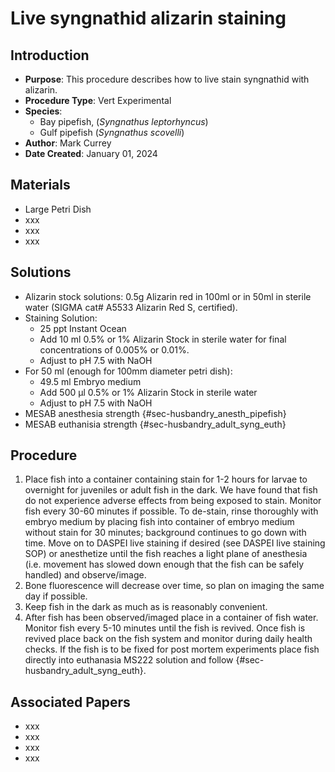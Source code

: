 # Live syngnathid alizarin staining {#sec-vert_exp-live_alizarin_syngnathid}

## Introduction

-   **Purpose**: This procedure describes how to live stain syngnathid with alizarin.
-   **Procedure Type**: Vert Experimental
-   **Species**:
    -   Bay pipefish, (*Syngnathus leptorhyncus*)
    -   Gulf pipefish (*Syngnathus scovelli*)
-   **Author**: Mark Currey
-   **Date Created**: January 01, 2024

## Materials

-   Large Petri Dish
-   xxx
-   xxx
-   xxx

## Solutions

-   Alizarin stock solutions: 0.5g Alizarin red in 100ml or in 50ml in sterile water (SIGMA cat# A5533 Alizarin Red S, certified).
-   Staining Solution:
    -   25 ppt Instant Ocean
    -   Add 10 ml 0.5% or 1% Alizarin Stock in sterile water for final concentrations of 0.005% or 0.01%.
    -   Adjust to pH 7.5 with NaOH
-   For 50 ml (enough for 100mm diameter petri dish):
    -   49.5 ml Embryo medium
    -   Add 500 µl 0.5% or 1% Alizarin Stock in sterile water
    -   Adjust to pH 7.5 with NaOH
-   MESAB anesthesia strength {#sec-husbandry_anesth_pipefish}
-   MESAB euthanisia strength {#sec-husbandry_adult_syng_euth}

## Procedure

1.  Place fish into a container containing stain for 1-2 hours for larvae to overnight for juveniles or adult fish in the dark. We have found that fish do not experience adverse effects from being exposed to stain. Monitor fish every 30-60 minutes if possible. To de-stain, rinse thoroughly with embryo medium by placing fish into container of embryo medium without stain for 30 minutes; background continues to go down with time. Move on to DASPEI live staining if desired (see DASPEI live staining SOP) or anesthetize until the fish reaches a light plane of anesthesia (i.e. movement has slowed down enough that the fish can be safely handled) and observe/image.
2.  Bone fluorescence will decrease over time, so plan on imaging the same day if possible.
3.  Keep fish in the dark as much as is reasonably convenient.
4.  After fish has been observed/imaged place in a container of fish water. Monitor fish every 5-10 minutes until the fish is revived. Once fish is revived place back on the fish system and monitor during daily health checks. If the fish is to be fixed for post mortem experiments place fish directly into euthanasia MS222 solution and follow {#sec-husbandry_adult_syng_euth}.

## Associated Papers

-   xxx
-   xxx
-   xxx
-   xxx
